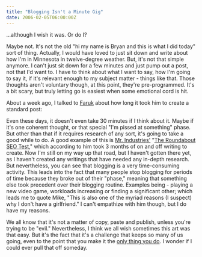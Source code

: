```yaml
---
title: "Blogging Isn't a Minute Gig"
date: 2006-02-05T06:00:00Z
---
```


...although I wish it was. Or do I?

Maybe not. It's not the old "hi my name is Bryan and this is what I did today" sort of thing. Actually, I would have loved to just sit down and write about how I'm in Minnesota in twelve-degree weather. But, it's not that simple anymore. I can't just sit down for a few minutes and just pump out a post, not that I'd want to. I have to think about what I want to say, how I'm going to say it, if it's relevant enough to my subject matter - things like that. Those thoughts aren't voluntary though, at this point, they're pre-programmed. It's a bit scary, but truly letting go is easiest when some emotional cord is hit.

About a week ago, I talked to [Faruk][1] about how long it took him to create a standard post:

<dialog>
<dt>Bryan</dt>
<dd>How long does it take you to write?</dd>
<dt>Faruk</dt>
<dd>hmm, depends</dd>
<dt>Faruk</dt>
<dd>an article like my Newsvine: Organic web article is generally 2~ hours</dd>
<dt>Faruk</dt>
<dd>more if I feel my writing hasn't been consistent enough</dd>
<dt>Bryan</dt>
<dd>I see.</dd>
<dt>Bryan</dt>
<dd>Wow. Some of mine take about 30 minutes. Maybe that's too quick?</dd>
<dt>Faruk</dt>
<dd>my log posts are usually around half an hour to an hour</dd>
<dt>Faruk</dt>
<dd>I tend to get sidetracked a lot, too.</dd>
</dialog>

Even these days, it doesn't even take 30 minutes if I think about it. Maybe if it's one coherent thought, or that special "I'm pissed at something" phase. But other than that if it requires research of any sort, it's going to take a good while to do. A good example of this is [Mr. Industries'][2] "[The Roundabout SEO Test][3]," which according to him took 3 months of on and off writing to create. Now I'm still on my way up that road, but I haven't gotten there yet, as I haven't created any writings that have needed any in-depth research. But nevertheless, you can see that blogging is a very time-consuming activity. This leads into the fact that many people stop blogging for periods of time because they broke out of their "phase," meaning that something else took precedent over their blogging routine. Examples being - playing a new video game, workloads increasing or finding a significant other; which leads me to quote Mike, "This is also one of the myriad reasons (I suspect) why I don't have a girlfriend." I can't empathize with him though, but I do have my reasons.

We all know that it's not a matter of copy, paste and publish, unless you're trying to be "evil." Nevertheless, I think we all wish sometimes this art was that easy. But it's the fact that it's a challenge that keeps so many of us going, even to the point that you make it the [only thing you do][4]. I wonder if I could ever pull that off someday.

[1]: http://kurafire.net/
[2]: http://mikeindustries.com/
[3]: http://www.mikeindustries.com/blog/archive/2006/01/the-roundabout-seo-test
[4]: http://kottke.org/05/02/kottke-micropatron
